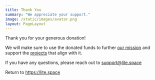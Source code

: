 ```yaml
---
title: Thank You
summary: "We appreciate your support."
image: /static/images/avatar.png
layout: PageLayout
---
```


Thank you for your generous donation! 

We will make sure to use the donated funds to further [our mission] and support
the [projects] that align with it. 

If you have any questions, please reach out to support@lite.space

Return to https://lite.space

[our mission]: /mission
[projects]: /projects
[https://lite.space]: /
